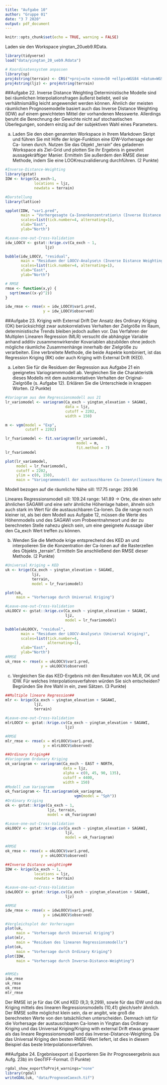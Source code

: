 ---
title: "Aufgabe 10"
author: "Gruppe 01"
date: "3 7 2020"
output: pdf_document
---

```{r setup, include=FALSE}
knitr::opts_chunk$set(echo = TRUE, warning = FALSE)
```

Laden sie den Workspace yingtan_20ueb9.RData.
```{r}
library(tidyverse)
load("data/yingtan_20_ueb9.Rdata")

# Koordinatensystem anpassen
library(sp)
proj4string(terrain) <- CRS("+proj=utm +zone=50 +ellps=WGS84 +datum=WGS84")
proj4string(ljz) <- proj4string(terrain)
```

##Aufgabe 22. Inverse Distance Weighting
Deterministische Modelle sind bei räumlichen Interpolationsfragen äußerst beliebt, weil sie verhältnismäßig leicht angewendet werden können. Ähnlich der meisten räumlichen Prognosemodelle basiert auch das Inverse Distance Weighting (IDW) auf einem gewichteten Mittel der vorhandenen Messwerte.
Allerdings beruht die Berechnung der Gewichte nicht auf stochastischen Überlegungen, sondern einzig auf der subjektiven Wahl eines Parameters.

a) Laden Sie den oben genannten Workspace in Ihrem Markdown Skript und führen Sie mit Hilfe der krige-Funktion eine IDW-Vorhersage der Ca- Ionen durch. Nutzen Sie das Objekt „terrain“ des geladenen Workspace als Ziel-Grid und plotten Sie ihr Ergebnis in gewohnt aussagekräftiger Manier.
Ermitteln Sie außerdem den RMSE dieser Methode, indem Sie eine LOOKreuzvalidierung durchführen. (2 Punkte)
```{r}
#Inverse-Distance-Weighting
library(gstat)
IDW <- krige(Ca_exch~1, 
             locations = ljz,
             newdata = terrain) 

#Darstellung
library(lattice)

spplot(IDW, "var1.pred",
       main = "Vorhergesagte Ca-Ionenkonzentration\n (Inverse Distance Weighting)",
       scales=list(tick.number=4, alternating=1),
       xlab="East",
       ylab="North")

#Leave-one-out-Cross-Validation
idw_LOOCV <- gstat::krige.cv(Ca_exch ~ 1,
                  ljz)

bubble(idw_LOOCV, "residual",
       main = "Residuen der LOOCV-Analyse\n (Inverse Distance Weighting)",
       scales=list(tick.number=4, alternating=1),
       xlab="East",
       ylab="North")

# RMSE
rmse <- function(x,y) {
  sqrt(mean((x-y)^2))
}

idw_rmse <- rmse(x = idw_LOOCV$var1.pred,
                 y = idw_LOOCV$observed)                     
```


##Aufgabe 23. Kriging with External Drift
Der Ansatz des Ordinary Kriging (OK) berücksichtigt zwar autokorrelatives Verhalten der Zielgröße im Raum, deterministische Trends bleiben jedoch außen vor. Das Verfahren der Multiplen Linearen Regression (MLR) versucht
die abhängige Variable anhand additiv zusammenwirkender Kovariablen abzubilden ohne jedoch mögliche räumliche Zusammenhänge innerhalb der Zielgröße zu verarbeiten. Eine verbreitete Methode, die beide Aspekte kombiniert, ist das Regression Kriging (RK) oder auch Kriging with External Drift (KED).

a) Leiten Sie für die Residuen der Regression aus Aufgabe 21 ein geeignetes Variogrammmodell ab. Vergleichen Sie die Charakteristik dieses Modells mit dem autokorrelativen Verhalten der Original-Zielgröße (s. Aufgabe 12).
Erklären Sie die Unterschiede in knappen Worten. (2 Punkte)
```{r}
#Variogram aus dem Regressionsmodell aus 21
lr_variomodel <- variogram(Ca_exch ~ yingtan_elevation + SAGAWI,
                           data = ljz,
                           cutoff = 2202,
                           width = 150)

m <- vgm(model = "Exp",
         cutoff = 2202)

lr_fvariomodel <- fit.variogram(lr_variomodel,
                                model = m,
                                fit.method = 7)
lr_fvariomodel

plot(lr_variomodel,
     model = lr_fvariomodel,
     cutoff = 2202,
     ylim = c(0, 150),
     main = "Variogrammmodell der austauschbaren Ca-Ionen\n(lineare Regression)")

```
Modell bezogen auf die räumliche Nähe
sill: 117.75 
range: 293.96

Lineares Regressionsmodell
sill: 109.24
range: 141.89 
-> Orte, die einen sehr ähnlichen SAGAWI und eine sehr ähnliche Höhenlage haben, ähneln sich auch stark im Wert für die austauschbaren Ca-Ionen. Da die range noch kleiner ist, als bei dem Modell aus Aufgabe 12, müssen die Werte des Höhenmodells und des SAGAWI vom Probeentnahmeort und der zu berechneten Stelle nahezu gleich sein, um eine geeignete Aussage über den Ca_exch Wert treffen zu können.

b) Wenden Sie die Methode krige entsprechend des KED an und interpolieren Sie die Konzentration der Ca-Ionen auf die Rasterzellen des Objekts „terrain“. Ermitteln Sie anschließend den RMSE dieser Methode. (2 Punkte)
```{r}
#Universal Kriging = KED
uk <- krige(Ca_exch ~ yingtan_elevation + SAGAWI,
            ljz, 
            terrain,
            model = lr_fvariomodel)

plot(uk,
     main = "Vorhersage durch Universal Kriging")

#Leave-one-out-Cross-Validation
ukLOOCV <- gstat::krige.cv(Ca_exch ~ yingtan_elevation + SAGAWI,
                           ljz,
                           model = lr_fvariomodel)

bubble(ukLOOCV, "residual",
       main = "Residuen der LOOCV-Analyse\n (Universal Kriging)",
       scales=list(tick.number=4, 
                   alternating=1),
       xlab="East",
       ylab="North")
#RMSE
uk_rmse <- rmse(x = ukLOOCV$var1.pred,
                y = ukLOOCV$observed) 
```

c) Vergleichen Sie das KED-Ergebnis mit den Resultaten von MLR, OK und IDW. Für welches Interpolationsverfahren würden Sie sich entscheiden? Begründen Sie ihre Wahl in ein, zwei Sätzen. (3 Punkte)
```{r}
##Multiple lineare Regression##
mlr <- krige(Ca_exch ~ yingtan_elevation + SAGAWI,
             ljz, 
             terrain)

#Leave-one-out-Cross-Validation
mlrLOOCV <- gstat::krige.cv(Ca_exch ~ yingtan_elevation + SAGAWI,
                           ljz)

#RMSE
mlr_rmse <- rmse(x = mlrLOOCV$var1.pred,
                 y = mlrLOOCV$observed) 

##Ordinary Kriging##
#Variogramm Ordanary Kriging
ok_variogram <- variogram(Ca_exch ~ EAST + NORTH,
                          data = ljz,
                          alpha = c(0, 45, 90, 135),
                          cutoff = 4400,
                          width = 150)
#Modell zum Variogramm
ok_fvariogram <- fit.variogram(ok_variogram, 
                               vgm(model = "Sph"))
#Ordinary Kriging
ok <- gstat::krige(Ca_exch ~ 1, 
                   ljz, terrain, 
                   model = ok_fvariogram)

#Leave-one-out-Cross-Validation
okLOOCV <- gstat::krige.cv(Ca_exch ~ yingtan_elevation + SAGAWI,
                           ljz,
                           model = ok_fvariogram)

#RMSE
ok_rmse <- rmse(x = okLOOCV$var1.pred,
                y = okLOOCV$observed) 

##Inverse Distance weighting##
IDW <- krige(Ca_exch ~ 1, 
             locations = ljz,
             newdata = terrain)

#Leave-one-out-Cross-Validation
idwLOOCV <- gstat::krige.cv(Ca_exch ~ yingtan_elevation + SAGAWI,
                           ljz)

#RMSE
idw_rmse <- rmse(x = idwLOOCV$var1.pred,
                 y = idwLOOCV$observed) 

#Vergleichsplot der Vorhersagen
plot(uk,
     main = "Vorhersage durch Universal Kriging")
plot(mlr,
     main = "Residuen des linearen Regressionsmodells")
plot(ok,
     main = "Vorhersage durch Ordinary Kriging")
plot(IDW,
     main = "Vorhersage durch Inverse-Distance-Weighting")


#RMSEs
idw_rmse
uk_rmse
ok_rmse
mlr_rmse
```
Der RMSE ist je für das OK und KED (9,3; 9,299), sowie für das IDW und das Kriging mittels des linearen Regressionsmodells (10,41) gleich/sehr ähnlich. Der RMSE sollte möglichst klein sein, da er angibt, wie groß die berechneten Werte von den tatsächlichen unterscheiden. Demnach istt für die Vorhersage der austauschbaren Ca-Ionen in Yingtan das Ordinary Kriging und das Universal Kriging/Kriging with external Drift etwas genauer als das lineare Regressionsmodell und das Inverse-Distance-Weighting. Da das Universal Kriging den besten RMSE-Wert liefert, ist dies in diesem Beispiel das beste Interpolationsverfahren.

##Aufgabe 24. Ergebnisexport
a) Exportieren Sie ihr Prognoseergebnis aus Aufg. 23b) im GeoTIFF-Format.
(1 Punkte)
```{r}
rgdal_show_exportToProj4_warnings="none"
library(rgdal)
writeGDAL(uk, "data/PrognoseCaexch.tif")
```

